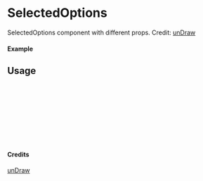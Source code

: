 
<Meta of={SelectedOptions} title="unDraw/SelectedOptions" />

# SelectedOptions

SelectedOptions component with different props.
Credit: [unDraw](https://undraw.co/illustrations)

#### Example

<Canvas of={SelectedOptions.Primary} />

## Usage

```ts
import { SelectedOptions } from "yadl-ui";

const Example = () => {
  return (
      <SelectedOptions />
  );
};

export default Example;
```

#### Credits
[unDraw](https://undraw.co/illustrations)
